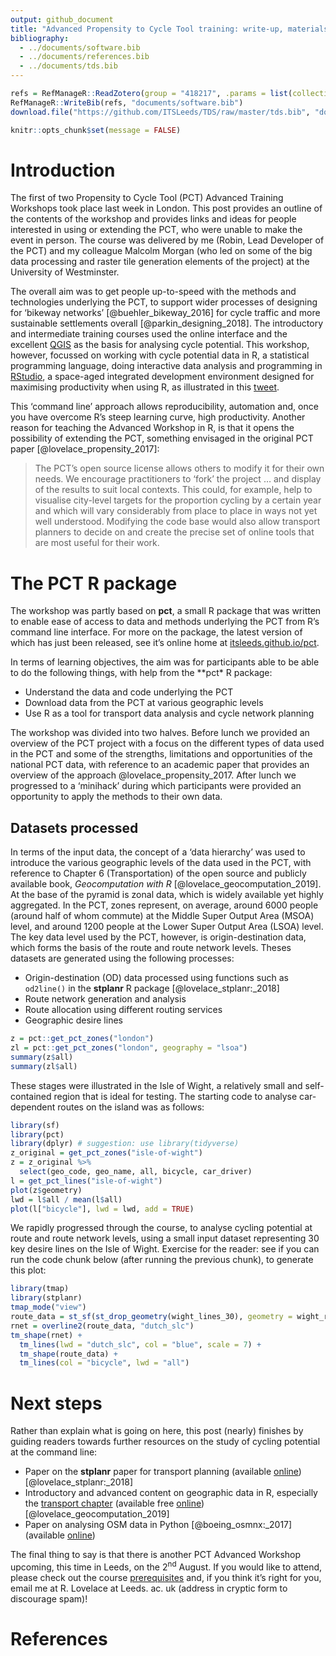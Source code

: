 ```yaml
---
output: github_document
title: "Advanced Propensity to Cycle Tool training: write-up, materials, and next workshop"
bibliography: 
  - ../documents/software.bib
  - ../documents/references.bib
  - ../documents/tds.bib
---
```


```r
refs = RefManageR::ReadZotero(group = "418217", .params = list(collection = "JFR868KJ", limit = 100))
RefManageR::WriteBib(refs, "documents/software.bib")
download.file("https://github.com/ITSLeeds/TDS/raw/master/tds.bib", "documents/tds.bib")
```

```r
knitr::opts_chunk$set(message = FALSE)
```

# Introduction

The first of two Propensity to Cycle Tool (PCT) Advanced Training Workshops took place last week in London.
This post provides an outline of the contents of the workshop and provides links and ideas for people interested in using or extending the PCT, who were unable to make the event in person.
The course was delivered by me (Robin, Lead Developer of the PCT) and my colleague Malcolm Morgan (who led on some of the big data processing and raster tile generation elements of the project) at the University of Westminster.

The overall aim was to get people up-to-speed with the methods and technologies underlying the PCT, to support wider processes of designing for 'bikeway networks' [@buehler_bikeway_2016] for cycle traffic and more sustainable settlements overall [@parkin_designing_2018].
The introductory and intermediate training courses used the online interface and the excellent [QGIS](https://itsleeds.github.io/QGIS-intro/) as the basis for analysing cycle potential.
This workshop, however, focussed on working with cycle potential data in R, a statistical programming language, doing interactive data analysis and programming in [RStudio](http://rstudio.com/), a space-aged integrated development environment designed for maximising productivity when using R, as illustrated in this [tweet](https://twitter.com/robinlovelace/status/1143064986673176576).

This 'command line' approach allows reproducibility, automation and, once you have overcome R's steep learning curve, high productivity. 
Another reason for teaching the Advanced Workshop in R, is that it opens the possibility of extending the PCT, something envisaged in the original PCT paper [@lovelace_propensity_2017]:

> The PCT's open source license allows others to
modify it for their own needs. We encourage practitioners
to 'fork' the project ... and display of the results to suit
local contexts. This could, for example, help to visualise city-level targets for
the proportion cycling by a certain year and
which will vary considerably from place to place in ways not yet well understood.
Modifying the code base would also allow transport planners
to decide on and create the precise set of online tools that are most useful for their work. 

# The PCT R package

The workshop was partly based on **pct**, a small R package that was written to enable ease of access to data and methods underlying the PCT from R's command line interface. For more on the package, the latest version of which has just been released, see it's online home at [itsleeds.github.io/pct](https://itsleeds.github.io/pct/).

In terms of learning objectives, the aim was for participants able to be able to do the following things, with help from the **pct* R package:

- Understand the data and code underlying the PCT
- Download data from the PCT at various geographic levels
- Use R as a tool for transport data analysis and cycle network planning

The workshop was divided into two halves.
Before lunch we provided an overview of the PCT project with a focus on the different types of data used in the PCT and some of the strengths, limitations and opportunities of the national PCT data, with reference to an academic paper that provides an overview of the approach @lovelace_propensity_2017.
After lunch we progressed to a 'minihack' during which participants were provided an opportunity to apply the methods to their own data.

## Datasets processed

In terms of the input data, the concept of a 'data hierarchy' was used to introduce the various geographic levels of the data used in the PCT, with reference to Chapter 6 (Transportation) of the open source and publicly available book, *Geocomputation with R* [@lovelace_geocomputation_2019]. 
At the base of the pyramid is zonal data, which is widely available yet highly aggregated.
In the PCT, zones represent, on average, around 6000 people (around half of whom commute) at the Middle Super Output Area (MSOA) level, and around 1200 people at the Lower Super Output Area (LSOA) level.
The key data level used by the PCT, however, is origin-destination data, which forms the basis of the route and route network levels.
Theses datasets are generated using the following processes:

- Origin-destination (OD) data processed using functions such as `od2line()` in the **stplanr** R package [@lovelace_stplanr:_2018]
- Route network generation and analysis
- Route allocation using different routing services
- Geographic desire lines

```r
z = pct::get_pct_zones("london")
zl = pct::get_pct_zones("london", geography = "lsoa")
summary(z$all)
summary(zl$all)
```

These stages were illustrated in the Isle of Wight, a relatively small and self-contained region that is ideal for testing.
The starting code to analyse car-dependent routes on the island was as follows:

```r
library(sf)
library(pct)
library(dplyr) # suggestion: use library(tidyverse)
z_original = get_pct_zones("isle-of-wight")
z = z_original %>% 
  select(geo_code, geo_name, all, bicycle, car_driver)
l = get_pct_lines("isle-of-wight")
plot(z$geometry)
lwd = l$all / mean(l$all)
plot(l["bicycle"], lwd = lwd, add = TRUE)
```

We rapidly progressed through the course, to analyse cycling potential at route and route network levels, using a small input dataset representing 30 key desire lines on the Isle of Wight.
Exercise for the reader: see if you can run the code chunk below (after running the previous chunk), to generate this plot:

```r
library(tmap)
library(stplanr)
tmap_mode("view")
route_data = st_sf(st_drop_geometry(wight_lines_30), geometry = wight_routes_30$geometry)
rnet = overline2(route_data, "dutch_slc")
tm_shape(rnet) +
  tm_lines(lwd = "dutch_slc", col = "blue", scale = 7) +
  tm_shape(route_data) +
  tm_lines(col = "bicycle", lwd = "all")
```

# Next steps

Rather than explain what is going on here, this post (nearly) finishes by guiding readers towards further resources on the study of cycling potential at the command line:

- Paper on the **stplanr** paper for transport planning (available [online](https://cran.r-project.org/web/packages/stplanr/vignettes/stplanr-paper.html)) [@lovelace_stplanr:_2018]
- Introductory and advanced content on geographic data in R, especially the [transport chapter](http://geocompr.robinlovelace.net/transport.html) (available free [online](http://geocompr.robinlovelace.net/)) [@lovelace_geocomputation_2019] 
- Paper on analysing OSM data in Python [@boeing_osmnx:_2017] (available [online](https://arxiv.org/pdf/1611.01890)) 

The final thing to say is that there is another PCT Advanced Workshop upcoming, this time in Leeds, on the 2^nd^ August. 
If you would like to attend, please check out the course [prerequisites](https://itsleeds.github.io/pct/articles/pct_training.html#prerequisites) and, if you think it's right for you, email me at R. Lovelace at Leeds. ac. uk (address in cryptic form to discourage spam)!

# References